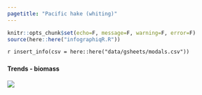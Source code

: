 ```yaml
---
pagetitle: "Pacific hake (whiting)"
---
```


```r
knitr::opts_chunk$set(echo=F, message=F, warning=F, error=F)
source(here::here("infographiqR.R"))
```

`r insert_info(csv = here::here("data/gsheets/modals.csv"))`


### {.tabset}

#### Trends - biomass

![](figures/S.LR.12.6 - Pacific Hake spatiotemporal distribution.jpg)

